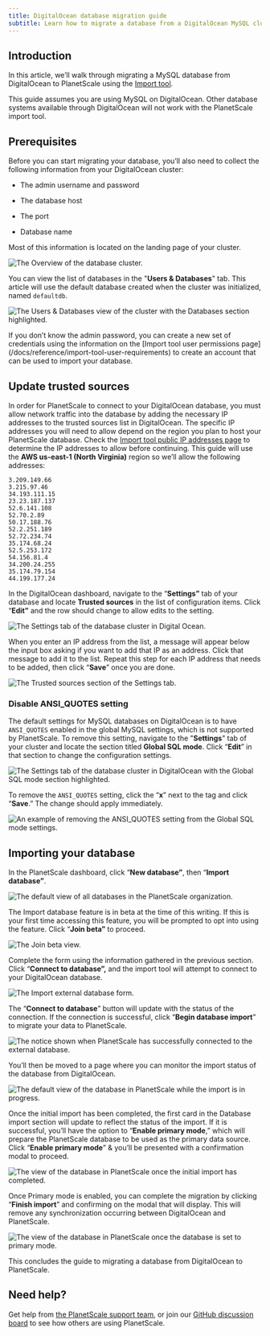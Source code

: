 ```yaml
---
title: DigitalOcean database migration guide
subtitle: Learn how to migrate a database from a DigitalOcean MySQL cluster into PlanetScale using the database Import tool.
---
```


## Introduction

In this article, we’ll walk through migrating a MySQL database from DigitalOcean to PlanetScale using the [Import tool](/docs/concepts/database-imports).

<InfoBlock type='note'>
  This guide assumes you are using MySQL on DigitalOcean. Other database systems available through DigitalOcean will not
  work with the PlanetScale import tool.
</InfoBlock>

## Prerequisites

Before you can start migrating your database, you’ll also need to collect the following information from your DigitalOcean cluster:

- The admin username and password

- The database host

- The port

- Database name

Most of this information is located on the landing page of your cluster.

![The Overview of the database cluster.](/docs/img/docs/digital-ocean-database-migration-guide/the-overview-of-the-database-cluster.png)

You can view the list of databases in the "**Users & Databases**" tab. This article will use the default database created when the cluster was initialized, named `defaultdb`.

![The Users & Databases view of the cluster with the Databases section highlighted.](/docs/img/docs/digital-ocean-database-migration-guide/the-users-and-databases-view-of-the-cluster-with-the-databases-section-highlighted.png)

<InfoBlock type='note'>
  If you don’t know the admin password, you can create a new set of credentials using the information on the [Import
  tool user permissions page](/docs/reference/import-tool-user-requirements) to create an account that can be used to import
  your database.
</InfoBlock>

## Update trusted sources

In order for PlanetScale to connect to your DigitalOcean database, you must allow network traffic into the database by adding the necessary IP addresses to the trusted sources list in DigitalOcean. The specific IP addresses you will need to allow depend on the region you plan to host your PlanetScale database. Check the [Import tool public IP addresses page](/docs/reference/import-tool-migration-addresses) to determine the IP addresses to allow before continuing. This guide will use the **AWS us-east-1 (North Virginia)** region so we’ll allow the following addresses:

```
3.209.149.66
3.215.97.46
34.193.111.15
23.23.187.137
52.6.141.108
52.70.2.89
50.17.188.76
52.2.251.189
52.72.234.74
35.174.68.24
52.5.253.172
54.156.81.4
34.200.24.255
35.174.79.154
44.199.177.24
```

In the DigitalOcean dashboard, navigate to the “**Settings”** tab of your database and locate **Trusted sources** in the list of configuration items. Click “**Edit”** and the row should change to allow edits to the setting.

![The Settings tab of the database cluster in Digital Ocean.](/docs/img/docs/digital-ocean-database-migration-guide/the-settings-tab-of-the-database-cluster-in-digital-ocean.png)

When you enter an IP address from the list, a message will appear below the input box asking if you want to add that IP as an address. Click that message to add it to the list. Repeat this step for each IP address that needs to be added, then click “**Save**” once you are done.

![The Trusted sources section of the Settings tab.](/docs/img/docs/digital-ocean-database-migration-guide/the-trusted-sources-section-of-the-settings-tab.png)

### Disable ANSI_QUOTES setting

The default settings for MySQL databases on DigitalOcean is to have `ANSI_QUOTES` enabled in the global MySQL settings, which is not supported by PlanetScale. To remove this setting, navigate to the "**Settings**" tab of your cluster and locate the section titled **Global SQL mode**. Click “**Edit**” in that section to change the configuration settings.

![The Settings tab of the database cluster in DigitalOcean with the Global SQL mode section highlighted.](/docs/img/docs/digital-ocean-database-migration-guide/the-settings-tab-of-the-database-cluster-in-digitalocean-with-the-global-sql-mode-section-highlighted.png)

To remove the `ANSI_QUOTES` setting, click the “**x**” next to the tag and click “**Save**.” The change should apply immediately.

![An example of removing the ANSI_QUOTES setting from the Global SQL mode settings.](/docs/img/docs/digital-ocean-database-migration-guide/an-example-of-removing-the-ansi_quotes-setting-from-the-global-sql-mode-settings.png)

## Importing your database

In the PlanetScale dashboard, click “**New database”**, then “**Import database”**.

![The default view of all databases in the PlanetScale organization.](/docs/img/docs/digital-ocean-database-migration-guide/the-default-view-of-all-databases-in-the-planetscale-organization.png)

The Import database feature is in beta at the time of this writing. If this is your first time accessing this feature, you will be prompted to opt into using the feature. Click “**Join beta”** to proceed.

![The Join beta view.](/docs/img/docs/digital-ocean-database-migration-guide/the-join-beta-view.png)

Complete the form using the information gathered in the previous section. Click “**Connect to database”,** and the import tool will attempt to connect to your DigitalOcean database.

![The Import external database form.](/docs/img/docs/digital-ocean-database-migration-guide/the-import-external-database-form.png)

The “**Connect to database**” button will update with the status of the connection. If the connection is successful, click “**Begin database import**” to migrate your data to PlanetScale.

![The notice shown when PlanetScale has successfully connected to the external database.](/docs/img/docs/digital-ocean-database-migration-guide/the-notice-shown-when-planetscale-has-successfully-connected-to-the-external-database.png)

You’ll then be moved to a page where you can monitor the import status of the database from DigitalOcean.

![The default view of the database in PlanetScale while the import is in progress.](/docs/img/docs/digital-ocean-database-migration-guide/the-default-view-of-the-database-in-planetscale-while-the-import-is-in-progress.png)

Once the initial import has been completed, the first card in the Database import section will update to reflect the status of the import. If it is successful, you’ll have the option to “**Enable primary mode**,” which will prepare the PlanetScale database to be used as the primary data source. Click “**Enable primary mode**” & you’ll be presented with a confirmation modal to proceed.

![The view of the database in PlanetScale once the initial import has completed.](/docs/img/docs/digital-ocean-database-migration-guide/the-view-of-the-database-in-planetscale-once-the-initial-import-has-completed.png)

Once Primary mode is enabled, you can complete the migration by clicking “**Finish import**” and confirming on the modal that will display. This will remove any synchronization occurring between DigitalOcean and PlanetScale.

![The view of the database in PlanetScale once the database is set to primary mode.](/docs/img/docs/digital-ocean-database-migration-guide/the-view-of-the-database-in-planetscale-once-the-database-is-set-to-primary-mode.png)

This concludes the guide to migrating a database from DigitalOcean to PlanetScale.

## Need help?

Get help from [the PlanetScale support team](https://support.planetscale.com), or join our [GitHub discussion board](https://github.com/planetscale/discussion/discussions) to see how others are using PlanetScale.
